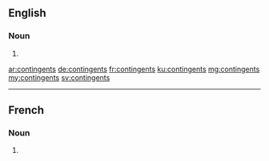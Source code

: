 ==English==

===Noun===
{{head|en|noun plural form}}

# {{plural of|contingent|lang=en}}

[[ar:contingents]]
[[de:contingents]]
[[fr:contingents]]
[[ku:contingents]]
[[mg:contingents]]
[[my:contingents]]
[[sv:contingents]]

----

==French==

===Noun===
{{head|fr|noun plural form|g=m}}

# {{plural of|contingent|lang=fr}}
{{rfc-auto}}